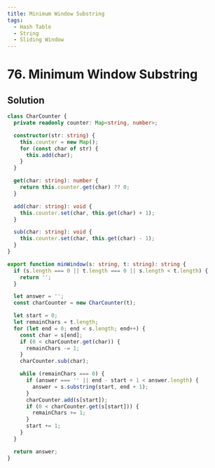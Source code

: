 ```yaml
---
title: Minimum Window Substring
tags:
  - Hash Table
  - String
  - Sliding Window
---
```


# 76. Minimum Window Substring

<Badges>
  <LevelBadge level="hard" />
  <TopicBadge name="Hash Table" slug="hash-table" />
  <TopicBadge name="String" slug="string" />
  <TopicBadge name="Sliding Window" slug="sliding-window" />
</Badges>

## Solution

```typescript filename="solution.ts" copy
class CharCounter {
  private readonly counter: Map<string, number>;

  constructor(str: string) {
    this.counter = new Map();
    for (const char of str) {
      this.add(char);
    }
  }

  get(char: string): number {
    return this.counter.get(char) ?? 0;
  }

  add(char: string): void {
    this.counter.set(char, this.get(char) + 1);
  }

  sub(char: string): void {
    this.counter.set(char, this.get(char) - 1);
  }
}

export function minWindow(s: string, t: string): string {
  if (s.length === 0 || t.length === 0 || s.length < t.length) {
    return '';
  }

  let answer = '';
  const charCounter = new CharCounter(t);

  let start = 0;
  let remainChars = t.length;
  for (let end = 0; end < s.length; end++) {
    const char = s[end];
    if (0 < charCounter.get(char)) {
      remainChars -= 1;
    }
    charCounter.sub(char);

    while (remainChars === 0) {
      if (answer === '' || end - start + 1 < answer.length) {
        answer = s.substring(start, end + 1);
      }
      charCounter.add(s[start]);
      if (0 < charCounter.get(s[start])) {
        remainChars += 1;
      }
      start += 1;
    }
  }

  return answer;
}
```

<ProblemLink
  codingSite="leetcode"
  href="https://leetcode.com/problems/minimum-window-substring"
  title="Minimum Window Substring"
/>
